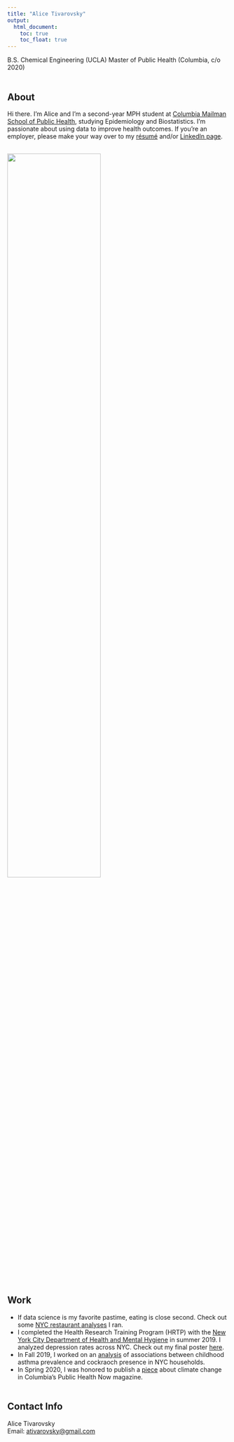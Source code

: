 ```yaml
---
title: "Alice Tivarovsky"
output: 
  html_document:
    toc: true
    toc_float: true
---
```



B.S. Chemical Engineering (UCLA) 
Master of Public Health (Columbia, c/o 2020)
<br><br>

## About

Hi there. I'm Alice and I'm a second-year MPH student at [Columbia Mailman School of Public Health](https://www.mailman.columbia.edu), studying Epidemiology and Biostatistics. I'm passionate about using data to improve health outcomes. If you're an employer, please make your way over to my [résumé](resume.html) and/or [LinkedIn page](https://www.linkedin.com/in/alice-tivarovsky-56281131/). 
<br><br>

<img src="IMG_4479.jpg" style="width:65%"><br>
<br><br>

## Work

* If data science is my favorite pastime, eating is close second. Check out some [NYC restaurant analyses](restaurant_dashboard.html) I ran. 
* I completed the Health Research Training Program (HRTP) with the [New York City Department of Health and Mental Hygiene](https://www1.nyc.gov/site/doh/index.page) in summer 2019. I analyzed depression rates across NYC. Check out my final poster [here](practicum.html).
* In Fall 2019, I worked on an [analysis](https://prisrinivasan.github.io/p8105_final/index.html) of associations between childhood asthma prevalence and cockraoch presence in NYC households. 
* In Spring 2020, I was honored to publish a [piece](https://www.mailman.columbia.edu/public-health-now/news/can-we-talk-about-climate-change) about climate change in Columbia's Public Health Now magazine. 
<br><br>



## Contact Info

Alice Tivarovsky <br>
Email: [ativarovsky@gmail.com](mailto:ativarovsky@gmail.com)


